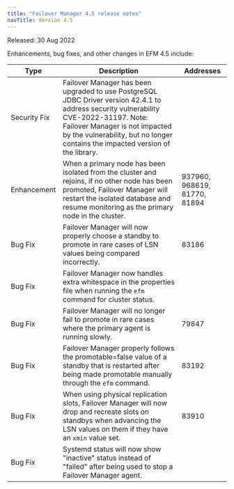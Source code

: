 ```yaml
---
title: "Failover Manager 4.5 release notes"
navTitle: Version 4.5
---
```


Released: 30 Aug 2022

Enhancements, bug fixes, and other changes in EFM 4.5 include:

| Type         | Description                                                                                                                                                                                                                                                | Addresses                    |
|--------------|------------------------------------------------------------------------------------------------------------------------------------------------------------------------------------------------------------------------------------------------------------|------------------------------|
| Security Fix | Failover Manager has been upgraded to use PostgreSQL JDBC Driver version 42.4.1 to address security vulnerability CVE-2022-31197. Note: Failover Manager is not impacted by the vulnerability, but no longer contains the impacted version of the library. |                              |
| Enhancement  | When a primary node has been isolated from the cluster and rejoins, if no other node has been promoted, Failover Manager will restart the isolated database and resume monitoring as the primary node in the cluster.                                      | 937960, 968619, 81770, 81894 |
| Bug Fix      | Failover Manager will now properly choose a standby to promote in rare cases of LSN values being compared incorrectly.                                                                                                                                     | 83186                        |
| Bug Fix      | Failover Manager now handles extra whitespace in the properties file when running the `efm` command for cluster status.                                                                                                                                    |                              |
| Bug Fix      | Failover Manager will no longer fail to promote in rare cases where the primary agent is running slowly.                                                                                                                                                   | 79847                        |
| Bug Fix      | Failover Manager properly follows the promotable=false value of a standby that is restarted after being made promotable manually through the `efm` command.                                                                                                | 83192                        |
| Bug Fix      | When using physical replication slots, Failover Manager will now drop and recreate slots on standbys when advancing the LSN values on them if they have an `xmin` value set.                                                                               | 83910                        |
| Bug Fix      | Systemd status will now show "inactive" status instead of "failed" after being used to stop a Failover Manager agent.                                                                                                                                      |                              |

